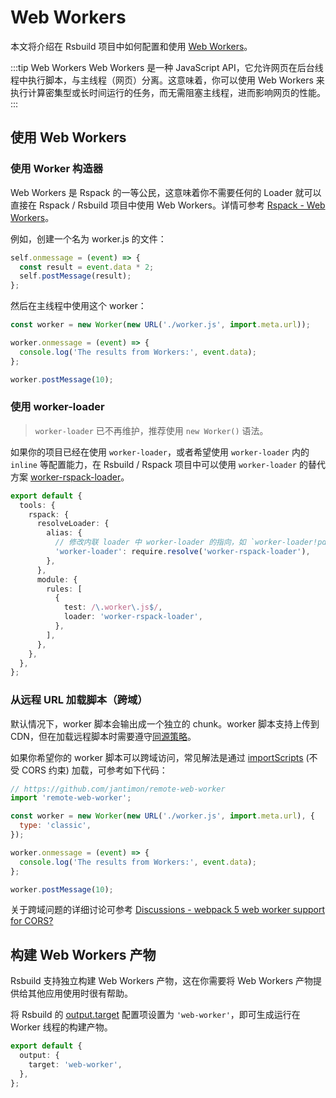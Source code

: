 # Web Workers

本文将介绍在 Rsbuild 项目中如何配置和使用 [Web Workers](https://developer.mozilla.org/zh-CN/docs/Web/API/Web_Workers_API/Using_web_workers)。

:::tip Web Workers
Web Workers 是一种 JavaScript API，它允许网页在后台线程中执行脚本，与主线程（网页）分离。这意味着，你可以使用 Web Workers 来执行计算密集型或长时间运行的任务，而无需阻塞主线程，进而影响网页的性能。
:::

## 使用 Web Workers

### 使用 Worker 构造器

Web Workers 是 Rspack 的一等公民，这意味着你不需要任何的 Loader 就可以直接在 Rspack / Rsbuild 项目中使用 Web Workers。详情可参考 [Rspack - Web Workers](https://rspack.dev/zh/guide/features/web-workers)。

例如，创建一个名为 worker.js 的文件：

```js title=worker.js
self.onmessage = (event) => {
  const result = event.data * 2;
  self.postMessage(result);
};
```

然后在主线程中使用这个 worker：

```js title=index.js
const worker = new Worker(new URL('./worker.js', import.meta.url));

worker.onmessage = (event) => {
  console.log('The results from Workers:', event.data);
};

worker.postMessage(10);
```

### 使用 worker-loader

> `worker-loader` 已不再维护，推荐使用 `new Worker()` 语法。

如果你的项目已经在使用 `worker-loader`，或者希望使用 `worker-loader` 内的 `inline` 等配置能力，在 Rsbuild / Rspack 项目中可以使用 `worker-loader` 的替代方案 [worker-rspack-loader](https://github.com/rspack-contrib/worker-rspack-loader)。

```ts
export default {
  tools: {
    rspack: {
      resolveLoader: {
        alias: {
          // 修改内联 loader 中 worker-loader 的指向，如 `worker-loader!pdfjs-dist/es5/build/pdf.worker.js`
          'worker-loader': require.resolve('worker-rspack-loader'),
        },
      },
      module: {
        rules: [
          {
            test: /\.worker\.js$/,
            loader: 'worker-rspack-loader',
          },
        ],
      },
    },
  },
};
```

### 从远程 URL 加载脚本（跨域）

默认情况下，worker 脚本会输出成一个独立的 chunk。worker 脚本支持上传到 CDN，但在加载远程脚本时需要遵守[同源策略](https://developer.mozilla.org/zh-CN/docs/Web/Security/Same-origin_policy)。

如果你希望你的 worker 脚本可以跨域访问，常见解法是通过 [importScripts](https://developer.mozilla.org/zh-CN/docs/Web/API/WorkerGlobalScope/importScripts) (不受 CORS 约束) 加载，可参考如下代码：

```js title=index.js {2}
// https://github.com/jantimon/remote-web-worker
import 'remote-web-worker';

const worker = new Worker(new URL('./worker.js', import.meta.url), {
  type: 'classic',
});

worker.onmessage = (event) => {
  console.log('The results from Workers:', event.data);
};

worker.postMessage(10);
```

关于跨域问题的详细讨论可参考 [Discussions - webpack 5 web worker support for CORS?](https://github.com/webpack/webpack/discussions/14648)

## 构建 Web Workers 产物

Rsbuild 支持独立构建 Web Workers 产物，这在你需要将 Web Workers 产物提供给其他应用使用时很有帮助。

将 Rsbuild 的 [output.target](/config/output/target) 配置项设置为 `'web-worker'`，即可生成运行在 Worker 线程的构建产物。

```ts
export default {
  output: {
    target: 'web-worker',
  },
};
```

